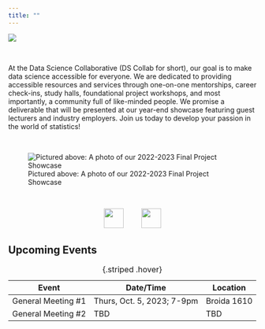 ```yaml
---
title: ""
---
```


:::{.column-page}
![](Images/Logos_Icons/banner.png)
:::


<!--- old description
Welcome to the official website of the Statistics and Data Science Workshop, hosted at the University of California, Santa Barbara! Here, you can find out more about the series, as well as view the final projects of our current groups. Please note that this is a living website- check back frequently for updates!
--->


<!-- ![](Images/Logos_Icons/banner.png){width="100%"} -->

\

:::{.fragment}
At the Data Science Collaborative (DS Collab for short), our goal is to make data science accessible for everyone. We are dedicated to providing accessible resources and services through one-on-one mentorships, career check-ins, study halls, foundational project workshops, and most importantly, a community full of like-minded people. We promise a deliverable that will be presented at our year-end showcase featuring guest lecturers and industry employers. Join us today to develop your passion in the world of statistics!
:::

<br>

![Pictured above: A photo of our 2022-2023 Final Project Showcase](Images/Project_Showcase/2023/GroupPhoto.png)

<!-- <img src="Images/Project_Showcase/2023/GroupPhoto.png" style="width:100%"> -->

<br>

<p style = "text-align: center">
  <a href = "https://www.instagram.com/ucsbsdsw/" target = "_blank"><img src = "Images/Logos_Icons/instagram.png" width = 40></a> \ \ \ \ \ \ \ \ <a href = "https://discord.gg/9ysWd3gj" target = "_blank"><img src = "Images/Logos_Icons/discord.png" width = 40></a>
</p>

## Upcoming Events

| Event  | Date/Time  | Location |
|--------|------------|----------|
| General Meeting \#1 | Thurs, Oct. 5, 2023; 7-9pm | Broida 1610 |
| General Meeting \#2 | TBD | TBD |


: {.striped .hover}


<!-- <h2><font face="Helvetica"><b>Upcoming Events</b></font></h2> -->
<!-- <table> -->
<!--   <tr> -->
<!--     <td width=40%><font face="Helvetica"><h4><b>Date</b></h4></font></td> -->
<!--     <td><font face="Helvetica"><h4><b>Event</b></h4></font></td> -->
<!--   </tr> -->
<!--   <tr> -->
<!--     <td width=40%><font face="Helvetica">10/05/2023</td> -->
<!--     <td><font face="Helvetica">GM #1 @ Broida 1610</td> -->
<!--   </tr> -->
<!-- </table> -->
